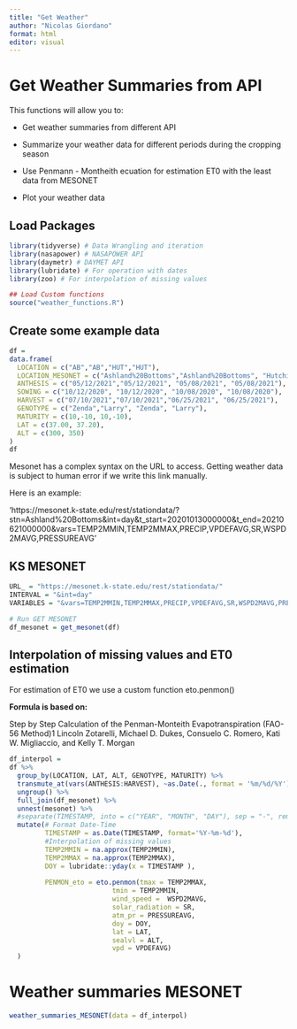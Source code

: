 ```yaml
---
title: "Get Weather"
author: "Nicolas Giordano"
format: html
editor: visual
---
```


# Get Weather Summaries from API

This functions will allow you to:

-   Get weather summaries from different API

-   Summarize your weather data for different periods during the cropping season

-   Use Penmann - Montheith ecuation for estimation ET0 with the least data from MESONET

-   Plot your weather data

## Load Packages

```r
library(tidyverse) # Data Wrangling and iteration
library(nasapower) # NASAPOWER API
library(daymetr) # DAYMET API
library(lubridate) # For operation with dates
library(zoo) # For interpolation of missing values

## Load Custom functions
source("weather_functions.R")
```

## Create some example data

```r
df = 
data.frame(
  LOCATION = c("AB","AB","HUT","HUT"), 
  LOCATION_MESONET = c("Ashland%20Bottoms","Ashland%20Bottoms", "Hutchinson%2010SW","Hutchinson%2010SW"),
  ANTHESIS = c("05/12/2021","05/12/2021", "05/08/2021", "05/08/2021"), 
  SOWING = c("10/12/2020", "10/12/2020", "10/08/2020", "10/08/2020"), 
  HARVEST = c("07/10/2021","07/10/2021","06/25/2021", "06/25/2021"),
  GENOTYPE = c("Zenda","Larry", "Zenda", "Larry"), 
  MATURITY = c(10,-10, 10,-10), 
  LAT = c(37.00, 37.20), 
  ALT = c(300, 350)
)
df
```

Mesonet has a complex syntax on the URL to access. Getting weather data is subject to human error if we write this link manually.

Here is an example:

'https://mesonet.k-state.edu/rest/stationdata/?stn=Ashland%20Bottoms&int=day&t_start=20201013000000&t_end=20210621000000&vars=TEMP2MMIN,TEMP2MMAX,PRECIP,VPDEFAVG,SR,WSPD2MAVG,PRESSUREAVG'

## KS MESONET

```r
URL_ = "https://mesonet.k-state.edu/rest/stationdata/"
INTERVAL = "&int=day"
VARIABLES = "&vars=TEMP2MMIN,TEMP2MMAX,PRECIP,VPDEFAVG,SR,WSPD2MAVG,PRESSUREAVG"

# Run GET MESONET
df_mesonet = get_mesonet(df)

```

## Interpolation of missing values and ET0 estimation

For estimation of ET0 we use a custom function eto.penmon()

**Formula is based on:**

Step by Step Calculation of the Penman-Monteith Evapotranspiration (FAO-56 Method)1 Lincoln Zotarelli, Michael D. Dukes, Consuelo C. Romero, Kati W. Migliaccio, and Kelly T. Morgan

```r
df_interpol = 
df %>% 
  group_by(LOCATION, LAT, ALT, GENOTYPE, MATURITY) %>% 
  transmute_at(vars(ANTHESIS:HARVEST), ~as.Date(., format = '%m/%d/%Y')) %>% 
  ungroup() %>% 
  full_join(df_mesonet) %>% 
  unnest(mesonet) %>% 
  #separate(TIMESTAMP, into = c("YEAR", "MONTH", "DAY"), sep = "-", remove = FALSE) %>% 
  mutate(# Format Date-Time
         TIMESTAMP = as.Date(TIMESTAMP, format='%Y-%m-%d'),
         #Interpolation of missing values
         TEMP2MMIN = na.approx(TEMP2MMIN), 
         TEMP2MMAX = na.approx(TEMP2MMAX), 
         DOY = lubridate::yday(x = TIMESTAMP ), 
         
         PENMON_eto = eto.penmon(tmax = TEMP2MMAX, 
                          tmin = TEMP2MMIN,
                          wind_speed =  WSPD2MAVG, 
                          solar_radiation = SR,
                          atm_pr = PRESSUREAVG, 
                          doy = DOY,
                          lat = LAT,
                          sealvl = ALT,
                          vpd = VPDEFAVG)
  )
```

# Weather summaries MESONET

```r
weather_summaries_MESONET(data = df_interpol)
```
